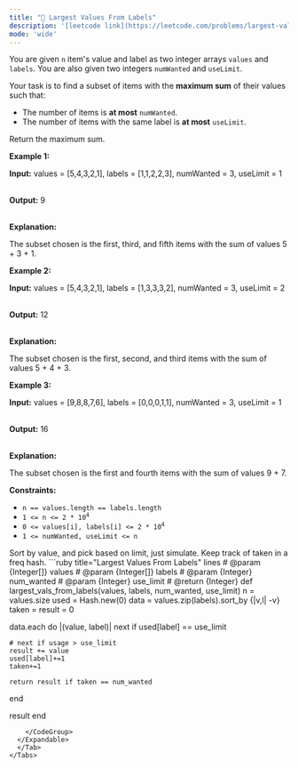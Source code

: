 ```yaml
---
title: "🧀 Largest Values From Labels"
description: '[leetcode link](https://leetcode.com/problems/largest-values-from-labels/description/)'
mode: 'wide'
---
```

<Tabs>
  <Tab title="Question" icon="circle-question" iconType="regular">
    <Card>
      <p>You are given <code>n</code> item&#39;s value and label as two integer arrays <code>values</code> and <code>labels</code>. You are also given two integers <code>numWanted</code> and <code>useLimit</code>.</p>  <p>Your task is to find a subset of items with the <strong>maximum sum</strong> of their values such that:</p>  <ul>  <li>The number of items is <strong>at most</strong> <code>numWanted</code>.</li>  <li>The number of items with the same label is <strong>at most</strong> <code>useLimit</code>.</li> </ul>  <p>Return the maximum sum.</p>   <p><strong class="example">Example 1:</strong></p>  <div class="example-block"> <p><strong>Input:</strong> <span class="example-io">values = [5,4,3,2,1], labels = [1,1,2,2,3], numWanted = 3, useLimit = 1</span></p>  <p><br/> <strong>Output:</strong> <span class="example-io">9</span></p>  <p><br/> <strong>Explanation:</strong></p>  <p>The subset chosen is the first, third, and fifth items with the sum of values 5 + 3 + 1.</p> </div>  <p><strong class="example">Example 2:</strong></p>  <div class="example-block"> <p><strong>Input:</strong> <span class="example-io">values = [5,4,3,2,1], labels = [1,3,3,3,2], numWanted = 3, useLimit = 2</span></p>  <p><br/> <strong>Output:</strong> <span class="example-io">12</span></p>  <p><br/> <strong>Explanation:</strong></p>  <p>The subset chosen is the first, second, and third items with the sum of values 5 + 4 + 3.</p> </div>  <p><strong class="example">Example 3:</strong></p>  <div class="example-block"> <p><strong>Input:</strong> <span class="example-io">values = [9,8,8,7,6], labels = [0,0,0,1,1], numWanted = 3, useLimit = 1</span></p>  <p><br/> <strong>Output:</strong> <span class="example-io">16</span></p>  <p><br/> <strong>Explanation:</strong></p>  <p>The subset chosen is the first and fourth items with the sum of values 9 + 7.</p> </div>   <p><strong>Constraints:</strong></p>  <ul>  <li><code>n == values.length == labels.length</code></li>  <li><code>1 &lt;= n &lt;= 2 * 10<sup>4</sup></code></li>  <li><code>0 &lt;= values[i], labels[i] &lt;= 2 * 10<sup>4</sup></code></li>  <li><code>1 &lt;= numWanted, useLimit &lt;= n</code></li> </ul> 
    </Card>
  </Tab>
  <Tab title="Solution" icon="lightbulb" iconType="regular" >
    <Card>
      Sort by value, and pick based on limit, just simulate. Keep track of taken in a freq hash.
</Card>
  <Expandable title="code">
    <CodeGroup dropdown>
```ruby title="Largest Values From Labels" lines
# @param {Integer[]} values
# @param {Integer[]} labels
# @param {Integer} num_wanted
# @param {Integer} use_limit
# @return {Integer}
def largest_vals_from_labels(values, labels, num_wanted, use_limit)
  n = values.size
  used = Hash.new(0)
  data = values.zip(labels).sort_by {|v,l| -v}
  taken = result = 0

  data.each do |(value, label)|
    next if used[label] == use_limit
    
    # next if usage > use_limit
    result += value
    used[label]+=1
    taken+=1

    return result if taken == num_wanted
  end

  result
end
```
    </CodeGroup>
  </Expandable>
  </Tab>
</Tabs>